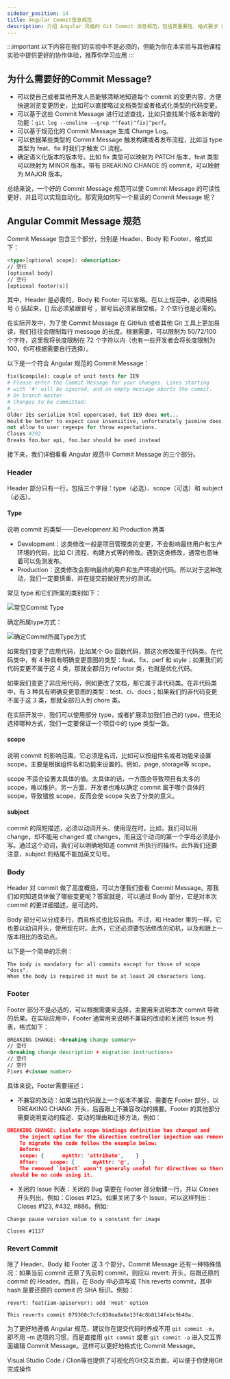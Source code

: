 ```yaml
---
sidebar_position: 14
title: Angular Commit信息规范
description: 介绍 Angular 风格的 Git Commit 消息规范，包括其重要性、格式要求（Header、Body、Footer）和实际应用示例，旨在提升协作效率和自动化流程。
---
```


:::important 以下内容在我们的实验中不是必须的，但能为你在本实验与其他课程实验中提供更好的协作体验，推荐你学习应用
:::

## 为什么需要好的Commit Message?

- 可以使自己或者其他开发人员能够清晰地知道每个 commit 的变更内容，方便快速浏览变更历史，比如可以直接略过文档类型或者格式化类型的代码变更。
- 可以基于这些 Commit Message 进行过滤查找，比如只查找某个版本新增的功能：`git log --oneline --grep "^feat|^fix|^perf`。
- 可以基于规范化的 Commit Message 生成 Change Log。
- 可以依据某些类型的 Commit Message 触发构建或者发布流程，比如当 type 类型为 feat、fix 时我们才触发 CI 流程。
- 确定语义化版本的版本号。比如 fix 类型可以映射为 PATCH 版本，feat 类型可以映射为 MINOR 版本。带有 BREAKING CHANGE 的 commit，可以映射为 MAJOR 版本。

总结来说，一个好的 Commit Message 规范可以使 Commit Message 的可读性更好，并且可以实现自动化。那究竟如何写一个易读的 Commit Message 呢？

## Angular Commit Message 规范

Commit Message 包含三个部分，分别是 Header、Body 和 Footer，格式如下：

```html
<type>[optional scope]: <description>
// 空行
[optional body]
// 空行
[optional footer(s)]
```

其中，Header 是必需的，Body 和 Footer 可以省略。在以上规范中，必须用括号 () 括起来，[] 后必须紧跟冒号 ，冒号后必须紧跟空格，2 个空行也是必需的。

在实际开发中，为了使 Commit Message 在 GitHub 或者其他 Git 工具上更加易读，我们往往会限制每行 message 的长度。根据需要，可以限制为 50/72/100 个字符，这里我将长度限制在 72 个字符以内（也有一些开发者会将长度限制为 100，你可根据需要自行选择）。

以下是一个符合 Angular 规范的 Commit Message：

```python
fix($compile): couple of unit tests for IE9
# Please enter the Commit Message for your changes. Lines starting
# with '#' will be ignored, and an empty message aborts the commit.
# On branch master
# Changes to be committed:
# ...
Older IEs serialize html uppercased, but IE9 does not...
Would be better to expect case insensitive, unfortunately jasmine does
not allow to user regexps for throw expectations.
Closes #392
Breaks foo.bar api, foo.baz should be used instead
```

接下来，我们详细看看 Angular 规范中 Commit Message 的三个部分。

### Header

Header 部分只有一行，包括三个字段：type（必选）、scope（可选）和 subject（必选）。

#### Type

说明 commit 的类型——Development 和 Production 两类

- Development：这类修改一般是项目管理类的变更，不会影响最终用户和生产环境的代码，比如 CI 流程、构建方式等的修改。遇到这类修改，通常也意味着可以免测发布。
- Production：这类修改会影响最终的用户和生产环境的代码。所以对于这种改动，我们一定要慎重，并在提交前做好充分的测试。

常见 type 和它们所属的类别如下：

![常见Commit Type](img\65e5572e51088274339ce8d7)

确定所属type方式：

![确定Commit所属Type方式](img\65e5572e51088274339ce8d8)

如果我们变更了应用代码，比如某个 Go 函数代码，那这次修改属于代码类。在代码类中，有 4 种具有明确变更意图的类型：feat、fix、perf 和 style；如果我们的代码变更不属于这 4 类，那就全都归为 refactor 类，也就是优化代码。

如果我们变更了非应用代码，例如更改了文档，那它属于非代码类。在非代码类中，有 3 种具有明确变更意图的类型：test、ci、docs；如果我们的非代码变更不属于这 3 类，那就全部归入到 chore 类。

在实际开发中，我们可以使用部分 type，或者扩展添加我们自己的 type。但无论选择哪种方式，我们一定要保证一个项目中的 type 类型一致。

#### scope

说明 commit 的影响范围，它必须是名词，比如可以按组件名或者功能来设置 scope，主要是根据组件名和功能来设置的。例如，page, storage等 scope。

scope 不适合设置太具体的值。太具体的话，一方面会导致项目有太多的 scope，难以维护。另一方面，开发者也难以确定 commit 属于哪个具体的 scope，导致错放 scope，反而会使 scope 失去了分类的意义。

#### subject

commit 的简短描述，必须以动词开头、使用现在时。比如，我们可以用 change，却不能用 changed 或 changes，而且这个动词的第一个字母必须是小写。通过这个动词，我们可以明确地知道 commit 所执行的操作。此外我们还要注意，subject 的结尾不能加英文句号。

### Body

Header 对 commit 做了高度概括，可以方便我们查看 Commit Message。那我们如何知道具体做了哪些变更呢？答案就是，可以通过 Body 部分，它是对本次 commit 的更详细描述，是可选的。

Body 部分可以分成多行，而且格式也比较自由。不过，和 Header 里的一样，它也要以动词开头，使用现在时。此外，它还必须要包括修改的动机，以及和跟上一版本相比的改动点。

以下是一个简单的示例：

```
The body is mandatory for all commits except for those of scope "docs".
When the body is required it must be at least 20 characters long.
```

### Footer

Footer 部分不是必选的，可以根据需要来选择，主要用来说明本次 commit 导致的后果。在实际应用中，Footer 通常用来说明不兼容的改动和关闭的 Issue 列表，格式如下：

```html
BREAKING CHANGE: <breaking change summary>
// 空行
<breaking change description + migration instructions>
// 空行
// 空行
Fixes #<issue number>
```

具体来说，Footer需要描述：

- 不兼容的改动：如果当前代码跟上一个版本不兼容，需要在 Footer 部分，以 BREAKING CHANG: 开头，后面跟上不兼容改动的摘要。Footer 的其他部分需要说明变动的描述、变动的理由和迁移方法，例如：

```json
BREAKING CHANGE: isolate scope bindings definition has changed and
    the inject option for the directive controller injection was removed.
    To migrate the code follow the example below:
    Before:
    scope: {      myAttr: 'attribute',    }
    After:    scope: {      myAttr: '@',    }
    The removed `inject` wasn't generaly useful for directives so there
 should be no code using it.
```

- 关闭的 Issue 列表：关闭的 Bug 需要在 Footer 部分新建一行，并以 Closes 开头列出，例如：Closes #123。如果关闭了多个 Issue，可以这样列出：Closes #123, #432, #886。例如:

```
Change pause version value to a constant for image

Closes #1137
```

### Revert Commit

除了 Header、Body 和 Footer 这 3 个部分，Commit Message 还有一种特殊情况：如果当前 commit 还原了先前的 commit，则应以 revert: 开头，后跟还原的 commit 的 Header。而且，在 Body 中必须写成 This reverts commit，其中 hash 是要还原的 commit 的 SHA 标识。例如：

```
revert: feat(iam-apiserver): add 'Host' option

This reverts commit 079360c7cfc830ea8a6e13f4c8b8114febc9b48a.
```

为了更好地遵循 Angular 规范，建议你在提交代码时养成不用 `git commit -m`，即不用 -m 选项的习惯，而是直接用 `git commit` 或者 `git commit -a` 进入交互界面编辑 Commit Message。这样可以更好地格式化 Commit Message。

Visual Studio Code / Clion等也提供了可视化的Git交互页面，可以便于你使用Git完成操作
